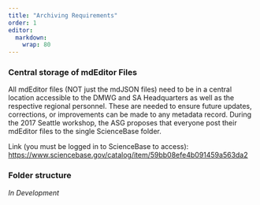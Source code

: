 ```yaml
---
title: "Archiving Requirements"
order: 1
editor: 
  markdown: 
    wrap: 80
---
```


### Central storage of mdEditor Files

All mdEditor files (NOT just the mdJSON files) need to be in a central location
accessible to the DMWG and SA Headquarters as well as the respective regional
personnel. These are needed to ensure future updates, corrections, or
improvements can be made to any metadata record. During the 2017 Seattle
workshop, the ASG proposes that everyone post their mdEditor files to the single
ScienceBase folder.

Link (you must be logged in to ScienceBase to access):
<https://www.sciencebase.gov/catalog/item/59bb08efe4b091459a563da2>

### Folder structure

*In Development*
